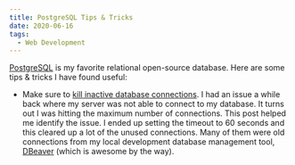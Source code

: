 ```yaml
---
title: PostgreSQL Tips & Tricks
date: 2020-06-16
tags:
  - Web Development
---
```


[PostgreSQL](https://www.postgresql.org/) is my favorite relational open-source database. Here are some tips & tricks I have found useful:

- Make sure to [kill inactive database connections](http://www.craigkerstiens.com/2017/09/18/postgres-connection-management/). I had an issue a while back where my server was not able to connect to my database. It turns out I was hitting the maximum number of connections. This post helped me identify the issue. I ended up setting the timeout to 60 seconds and this cleared up a lot of the unused connections. Many of them were old connections from my local development database management tool, [DBeaver](https://dbeaver.io/) (which is awesome by the way).